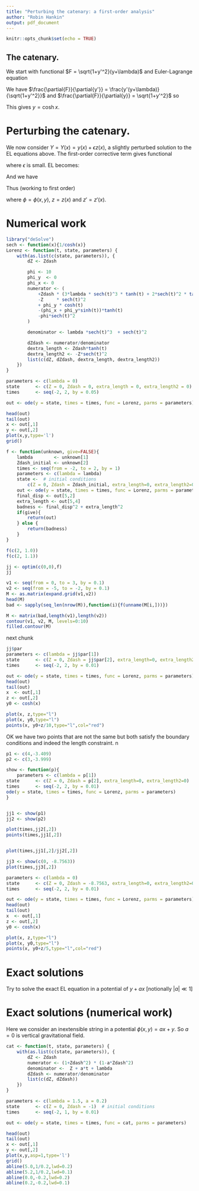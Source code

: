 ```yaml
---
title: "Perturbing the catenary: a first-order analysis"
author: "Robin Hankin"
output: pdf_document
---
```


```r
knitr::opts_chunk$set(echo = TRUE)
```

## The catenary.

\newcommand{\di}[2]{\frac{\partial{#1}}{\partial{#2}}}
\newcommand{\cx}{\cosh{\left(\frac{x-x_0}{a}\right)}}
\newcommand{\sx}{\sinh{\left(\frac{x-x_0}{a}\right)}}
\newcommand{\tx}{\tanh{\left(\frac{x-x_0}{a}\right)}}
\newcommand{\sech}{\operatorname{sech}}

We start with functional $F = \sqrt{1+y'^2}(y+\lambda)$ and
Euler-Lagrange equation

\begin{equation}
\frac{d}{dx}\di{F}{y'} -\di{F}{y}=0
\end{equation}

We have $\di{F}{y'} = \frac{y'(y+\lambda)}{\sqrt{1+y'^2}}$ and 
$\di{F}{y} = \sqrt{1+y'^2}$ so

\begin{equation}
\frac{d}{dx}\left[\frac{y'(y+\lambda)}{\sqrt{1+y'^2}}\right] = \sqrt{1+y'^2}
\end{equation}

This gives $y = \operatorname{cosh} x$.

\begin{equation}
\frac{d}{dx}\di{F}{y'} -\di{F}{y}=0
\end{equation}


# Perturbing the catenary.

We now consider $Y=Y(x) = y(x) + \epsilon z(x)$, a slightly perturbed
solution to the EL equations above.  The first-order corrective term
gives functional

\begin{equation}
\overline{F} = \sqrt{1+Y'^2}(Y + \Lambda + \epsilon\phi(x,Y))
\end{equation}

where $\epsilon$ is small. EL becomes:


\begin{equation}
\frac{d}{dx}\di{\overline{F}}{Y'} -\di{\overline{F}}{Y}=0
\end{equation}

And we have

\begin{equation}
\di{\overline{F}}{Y'}
= \frac{Y'}{\sqrt{1+Y'^2}}(Y + \Lambda + \epsilon\phi(x,y))\qquad
\di{\overline{F}}{Y} = {\sqrt{1+Y'^2}}(1 + \epsilon_y\phi(x,y))
\end{equation}

Thus (working to first order)

\begin{eqnarray}
\frac{d}{dx}\left[\di{\overline{F}}{Y'}\right]
&=& \frac{d}{dt}\left[\frac{Y'}{\sqrt{1+Y'^2}}(Y + \Lambda + \epsilon\phi(x,Y))\right]\\
&=& \frac{Y''}{(1+Y'^2)^{3/2}}(Y + \Lambda + \epsilon\phi(x,Y)) + 
        \frac{Y'}{\sqrt{1+Y'^2}}(1 + \Lambda + \epsilon\phi_y(x,Y))\\
&=& \frac{y'' + \epsilon z''}{(1+(y'+\epsilon z')^2)^{3/2}}(y(x) + \epsilon z + \Lambda + \epsilon\phi) + 
        \frac{y'}{\sqrt{1+(y+\epsilon z')^2}}(1 + \Lambda + \epsilon\phi_y)\\
&=& \left(\frac{y''}{(1+(y'+\epsilon z')^2)^{3/2}} + 
\frac{\epsilon z''}{(1+(y'+\epsilon z')^2)^{3/2}}\right)(y(x) + \epsilon z + \Lambda + \epsilon\phi)\\
&{}& \qquad + \frac{y'}{\sqrt{1+(y+\epsilon z')^2}}(1 + \Lambda + \epsilon\phi_y)\\
&=& \left(\frac{y''}{(1+(y'+\epsilon z')^2)^{3/2}} + 
\frac{\epsilon z''}{(1+y'^2)^{3/2}}\right)(y(x) + \epsilon z + \Lambda + \epsilon\phi)\\
  &{}&   \qquad+ \frac{y'}{\sqrt{1+(y+\epsilon z')^2}}(1 + \Lambda + \epsilon\phi_y)\\
&=& \left(\frac{y''}{(1+y'^2)^{3/2}} - 3\epsilon\frac{z'y'}{(1+y'^2)^{5/2}}
 + \frac{\epsilon z''}{(1+y'^2)^{3/2}}\right)(y(x) + \epsilon z + \Lambda + \epsilon\phi)\\
  &{}&   \qquad+ \frac{y'}{\sqrt{1+(y'+\epsilon z')^2}}(1 + \Lambda + \epsilon\phi_y)\\
&=& \left(\frac{y''}{(1+y'^2)^{3/2}} - 3\epsilon\frac{z'y'}{(1+y'^2)^{5/2}}
 + \frac{\epsilon z''}{(1+y'^2)^{3/2}}\right)(y(x) + \epsilon z + \Lambda + \epsilon\phi)\\
  &{}&   \qquad + \left(\frac{y'}{\sqrt{1+y'^2}} + \epsilon\frac{z'}{(1+y'^2)^{3/2}}\right)
  (1 + \Lambda + \epsilon\phi_y)\\
\end{eqnarray}

where $\phi=\phi(x,y)$, $z=z(x)$ and $z'=z'(x)$.






# Numerical work


```r
library("deSolve") 
sech <- function(x){1/cosh(x)}
Lorenz <- function(t, state, parameters) {
    with(as.list(c(state, parameters)), {
        dZ <- Zdash

        phi <- 10
        phi_y  <- 0
        phi_x <- 0
        numerator <- (
            +Zdash * (3*lambda * sech(t)^3 * tanh(t) + 2*sech(t)^2 * tanh(t))
            -Z     * sech(t)^2
            + phi_y * cosh(t)
            -(phi_x + phi_y*sinh(t))*tanh(t)
            -phi*sech(t)^2
        )

        denominator <- lambda *sech(t)^3  + sech(t)^2

        dZdash <- numerator/denominator
        dextra_length <- Zdash*tanh(t)
        dextra_length2 <- -Z*sech(t)^2
        list(c(dZ, dZdash, dextra_length, dextra_length2))
    })
}

parameters <- c(lambda = 0)
state      <- c(Z = 0, Zdash = 0, extra_length = 0, extra_length2 = 0)  # initial conditions
times      <- seq(-2, 2, by = 0.05)

out <- ode(y = state, times = times, func = Lorenz, parms = parameters)
```

```r
head(out)
tail(out)
x <- out[,1]
y <- out[,2]
plot(x,y,type='l')
grid()
```


```r
f <- function(unknown, give=FALSE){
    lambda        <- unknown[1]
    Zdash_initial <- unknown[2]
    times <- seq(from = -2, to = 2, by = 1)
    parameters <- c(lambda = lambda)
    state <-  # initial conditions
        c(Z = 0, Zdash = Zdash_initial, extra_length=0, extra_length2=0) 
    out <- ode(y = state, times = times, func = Lorenz, parms = parameters)
    final_disp <- out[5,2]
    extra_length <- out[5,4]
    badness <- final_disp^2 + extra_length^2
    if(give){
        return(out)
    } else {
        return(badness)
    } 
}
```

```r
f(c(2, 1.0))
f(c(2, 1.1))
```
   
   
```r
jj <- optim(c(0,0),f)
jj

```

```r
v1 <- seq(from = 0, to = 3, by = 0.1)
v2 <- seq(from = -5, to = -2, by = 0.1)
M <- as.matrix(expand.grid(v1,v2))
head(M)
bad <- sapply(seq_len(nrow(M)),function(i){f(unname(M[i,]))})
```

```r
M <- matrix(bad,length(v1),length(v2))
contour(v1, v2, M, levels=0:10)
filled.contour(M)
```

next chunk

	
```r
jj$par
parameters <- c(lambda = jj$par[1])
state      <- c(Z = 0, Zdash = jj$par[2], extra_length=0, extra_length2=0)  # initial conditions
times      <- seq(-2, 2, by = 0.01)

out <- ode(y = state, times = times, func = Lorenz, parms = parameters)
head(out)
tail(out)
x  <- out[,1]
z <- out[,2]
y0 <- cosh(x)

plot(x, z,type="l")
plot(x, y0,type="l")
points(x, y0+z/10,type="l",col="red")
```


OK we have two points that are not the same but both satisfy the
boundary conditions and indeed the length constraint.
n


```r
p1 <- c(4,-3.409)
p2 <- c(3,-3.999)
```

```r
show <- function(p){
    parameters <- c(lambda = p[1])
state      <- c(Z = 0, Zdash = p[2], extra_length=0, extra_length2=0)  # initial conditions
times      <- seq(-2, 2, by = 0.01)
ode(y = state, times = times, func = Lorenz, parms = parameters)
}


jj1 <- show(p1)
jj2 <- show(p2)

plot(times,jj2[,2])
points(times,jj1[,2])


plot(times,jj1[,2]/jj2[,2])
```


```r
jj3 <- show(c(0, -8.7563))
plot(times,jj3[,2])
```

```r
parameters <- c(lambda = 0)
state      <- c(Z = 0, Zdash = -8.7563, extra_length=0, extra_length2=0)  # initial conditions
times      <- seq(-2, 2, by = 0.01)

out <- ode(y = state, times = times, func = Lorenz, parms = parameters)
head(out)
tail(out)
x  <- out[,1]
z <- out[,2]
y0 <- cosh(x)

plot(x, z,type="l")
plot(x, y0,type="l")
points(x, y0+z/5,type="l",col="red")
```


# Exact solutions

Try to solve the exact EL equation in a potential of $y+ax$
[notionally $|a|\ll 1$]


\begin{equation}
F=(y+ax+\lambda)\sqrt{1+y'^2}
\end{equation}

\begin{equation}
\frac{d}{dx}\di{F}{y'}=\di{F}{y}
\end{equation}


\begin{equation}
\frac{d}{dx}\left[\frac{(y+ax+\lambda)y'}{\sqrt{1+y'^2}}\right]=\sqrt{1+y'^2}
\end{equation}

\begin{equation}
\frac{(y'+a)y'}{\sqrt{1+y'^2}} + 
\frac{y''(y+ax+\lambda)}{(1+y'^2)^{3/2}}=\sqrt{1+y'^2}
\end{equation}

\begin{equation}
(y'^2+ay')(1+y^2) + y''(y+ax+\lambda) = (1+y'^2)^2
\end{equation}

\begin{equation}
y''(y+ax+\lambda) = (1+y'^2)(1-ay'^2)
\end{equation}

\begin{equation}
y'' = \frac{(1+y'^2)(1-ay'^2)}{y+ax+\lambda}
\end{equation}

# Exact solutions (numerical work)

Here we consider an inextensible string in a potential
$\phi(x,y)=ax+y$.  So $a=0$ is vertical gravitational field.

```r
cat <- function(t, state, parameters) {
    with(as.list(c(state, parameters)), {
        dZ <- Zdash
        numerator <- (1+Zdash^2) * (1-a*Zdash^2)
        denominator <-  Z + a*t + lambda
        dZdash <- numerator/denominator
        list(c(dZ, dZdash))
    })
}

parameters <- c(lambda = 1.5, a = 0.2)
state      <- c(Z = 0, Zdash = -1)  # initial conditions
times      <- seq(-2, 1, by = 0.01)

out <- ode(y = state, times = times, func = cat, parms = parameters)
```

```r
head(out)
tail(out)
x <- out[,1]
y <- out[,2]
plot(x,y,asp=1,type='l')
grid()
abline(5.0,1/0.2,lwd=0.2)
abline(5.2,1/0.2,lwd=0.1)
abline(0.0,-0.2,lwd=0.2)
abline(0.2,-0.2,lwd=0.1)
```


